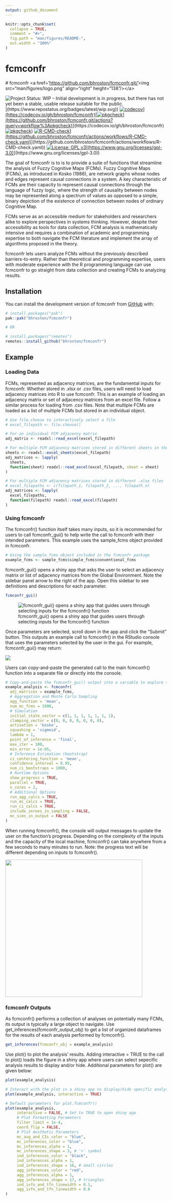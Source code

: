 ```yaml
---
output: github_document
---
```


<!-- README.md is generated from README.Rmd. Please edit that file -->

```r
knitr::opts_chunk$set(
  collapse = TRUE,
  comment = "#>",
  fig.path = "man/figures/README-",
  out.width = "100%"
)
```

# fcmconfr

\# fcmconfr \<a href='[https://github.com/bhroston/fcmconfr.git/'](https://github.com/bhroston/fcmconfr.git/')\<img src="man/figures/logo.png" align="right" height="138"/\>\</a\>

<!-- badges: start -->

![Project Status: WIP – Initial development is in progress, but there has not yet been a stable, usable release suitable for the public.]([https://www.repostatus.org/badges/latest/wip.svg)](https://www.repostatus.org/badges/latest/wip.svg)) [![codecov]([https://codecov.io/gh/bhroston/fcmconfr/graph/badge.svg?token=D83LF4TC8D)](https://codecov.io/gh/bhroston/fcmconfr)[![pkgcheck](https://github.com/bhroston/fcmconfr/actions/workflows/pkgcheck.yaml/badge.svg?branch=main)](https://github.com/bhroston/fcmconfr.git/actions?query=workflow%3Apkgcheck)](https://codecov.io/gh/bhroston/fcmconfr/graph/badge.svg?token=D83LF4TC8D)](https://codecov.io/gh/bhroston/fcmconfr)[![pkgcheck](https://github.com/bhroston/fcmconfr/actions/workflows/pkgcheck.yaml/badge.svg?branch=main)](https://github.com/bhroston/fcmconfr.git/actions?query=workflow%3Apkgcheck)) [![R-CMD-check]([https://github.com/bhroston/fcmconfr/actions/workflows/check-standard.yaml/badge.svg?branch=main)](https://github.com/bhroston/fcmconfr/actions/workflows/R-CMD-check.yaml)](https://github.com/bhroston/fcmconfr/actions/workflows/check-standard.yaml/badge.svg?branch=main)](https://github.com/bhroston/fcmconfr/actions/workflows/R-CMD-check.yaml)) [![License: GPL v3]([https://img.shields.io/badge/License-GPLv3-blue.svg)](https://www.gnu.org/licenses/gpl-3.0)](https://img.shields.io/badge/License-GPLv3-blue.svg)](https://www.gnu.org/licenses/gpl-3.0))

<!-- badges: end -->

The goal of fcmconfr is to is to provide a suite of functions that streamline the analysis of Fuzzy Cognitive Maps (FCMs). Fuzzy Cognitive Maps (FCMs), as introduced in Kosko (1986), are network graphs whose nodes and edges represent causal connections in a system. A key characteristic of FCMs are their capacity to represent causal connections through the language of fuzzy logic, where the strength of causality between nodes may be represented along a spectrum of values as opposed to a simple, binary depiction of the existence of connection between nodes of ordinary Cognitive Map.

FCMs serve as an accessible medium for stakeholders and researchers alike to explore perspectives in systems thinking. However, despite their accessibility as tools for data collection, FCM analysis is mathematically intensive and requires a combination of academic and programming expertise to both navigate the FCM literature and implement the array of algorithms proposed in the theory.

fcmconfr lets users analyze FCMs without the previously described barriers-to-entry. Rather than theoretical and programming expertise, users with moderate experience with the R programming language can use fcmconfr to go straight from data collection and creating FCMs to analyzing results.

## Installation

You can install the development version of fcmconfr from [GitHub](https://github.com/) with:

``` r
# install.packages("pak")
pak::pak("bhroston/fcmconfr")

# OR

# install.packages("remotes")
remotes::install_github("bhroston/fcmconfr")
```

## Example

### Loading Data

FCMs, represented as adjacency matrices, are the fundamental inputs for fcmconfr. Whether stored in .xlsx or .csv files, users will need to load adjacency matrices into R to use fcmconfr. This is an example of loading an adjacency matrix or set of adjacency matrices from an excel file. Follow a similar process for loading from .csv files. Note that multiple FCMs are loaded as a list of multiple FCMs but stored in an individual object.

```r
# Use file.choose to interactively select a file
# excel_filepath <- file.choose()

# For an individual FCM adjacency matrix
adj_matrix <- readxl::read_excel(excel_filepath)

# For multiple FCM adjacency matrices stored in different sheets in the same .xlsx file
sheets <- readxl::excel_sheets(excel_filepath)
adj_matrices <- lapply(
  sheets, 
  function(sheet) readxl::read_excel(excel_filepath, sheet = sheet)
)

# For multiple FCM adjacency matrices stored in different .xlsx files
# excel_filepaths <- c(filepath_1, filepath_2, ..., filepath_n)
adj_matrices <- lapply(
  excel_filepaths,
  function(filepath) readxl::read_excel(filepath)
)
```

### Using fcmconfr

The fcmconfr() function itself takes many inputs, so it is recommended for users to call fcmconfr_gui() to help write the call to fcmconfr with their intended parameters. This example uses the sample_fcms object provided in fcmconfr.

```r
# Using the sample_fcms object included in the fcmconfr package
example_fcms <- sample_fcms$simple_fcms$conventional_fcms
```

fcmconfr_gui() opens a shiny app that asks the user to select an adjacency matrix or list of adjacency matrices from the Global Environment. Note the sidebar panel arrow to the right of the app. Open this sidebar to see definitions and descriptions for each parameter.

```r
fcmconfr_gui()
```

![fcmconfr_gui() opens a shiny app that guides users through selecting inputs for the fcmconfr() function](images/fcmconfr_gui_screenshot-01.png)

Once parameters are selected, scroll down in the app and click the "Submit" button. This outputs an example call to fcmconfr() in the RStudio console that uses the parameters selected by the user in the gui. For example, fcmconfr_gui() may return:

![](images/fcmconfr_gui_output.png)

Users can copy-and-paste the generated call to the main fcmconfr() function into a separate file or directly into the console.

```r
# Copy-and-paste the fcmconfr_gui() output into a variable to explore the results
example_analysis <- fcmconfr(
  adj_matrices = example_fcms,
  # Aggregation and Monte Carlo Sampling
  agg_function = 'mean',
  num_mc_fcms = 1000,
  # Simulation
  initial_state_vector = c(1, 1, 1, 1, 1, 1, 1),
  clamping_vector = c(0, 0, 0, 0, 0, 0, 0),
  activation = 'kosko',
  squashing = 'sigmoid',
  lambda = 1,
  point_of_inference = 'final',
  max_iter = 100,
  min_error = 1e-05,
  # Inference Estimation (bootstrap)
  ci_centering_function = 'mean',
  confidence_interval = 0.95,
  num_ci_bootstraps = 1000,
  # Runtime Options
  show_progress = TRUE,
  parallel = TRUE,
  n_cores = 2,
  # Additional Options
  run_agg_calcs = TRUE,
  run_mc_calcs = TRUE,
  run_ci_calcs = TRUE,
  include_zeroes_in_sampling = FALSE,
  mc_sims_in_output = FALSE
)
```

When running fcmconfr(), the console will output messages to update the user on the function's progress. Depending on the complexity of the inputs and the capacity of the local machine, fcmconfr() can take anywhere from a few seconds to many minutes to run. Note: the progress text will be different depending on inputs to fcmconfr().

![](images/fcmconfr_run_text.png){width="428"}

### fcmconfr Outputs

As fcmconfr() performs a collection of analyses on potentially many FCMs, its output is typically a large object to navigate. Use get_inferences(fcmconfr_output_obj) to get a list of organized dataframes for the results of each analysis performed by fcmconfr().

```r
get_inferences(fcmconfr_obj = example_analysis)
```

Use plot() to plot the analysis' results. Adding interactive = TRUE to the call to plot() loads the figure in a shiny app where users can select sepecific analysis results to display and/or hide. Additional parameters for plot() are given below:

```r
plot(example_analysis)

# Interact with the plot in a shiny app to display/hide specific analysis results
plot(example_analysis, interactive = TRUE)

# Default parameters for plot.fcmconfr()
plot(example_analysis,
     interactive = FALSE, # Set to TRUE to open shiny app
     # Plot Formatting Parameters
     filter_limit = 1e-4,
     coord_flip = FALSE,
     # Plot Aesthetic Parameters
     mc_avg_and_CIs_color = "blue",
     mc_inferences_color = "blue",
     mc_inferences_alpha = 1,
     mc_inferences_shape = 3, # '+' symbol
     ind_inferences_color = "black",
     ind_inferences_alpha = 1,
     ind_inferences_shape = 16, # small circles
     agg_inferences_color = "red",
     agg_inferences_alpha = 1,
     agg_inferences_shape = 17, # triangles
     ind_ivfn_and_tfn_linewidth = 0.1,
     agg_ivfn_and_tfn_linewidth = 0.6
)
```
